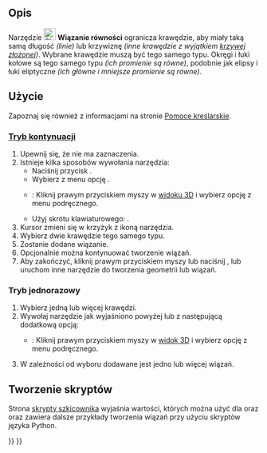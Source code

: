 <languages/>

{{Docnav/pl
|[[Sketcher_ConstrainTangent/pl|Wiązanie styczności]]
|[[Sketcher_ConstrainSymmetric/pl|Wiązanie symetrii]]
|[[Sketcher_Workbench/pl|środowisko pracy Szkicownik]]
|IconL=Sketcher_ConstrainTangent.svg
|IconR=Sketcher_ConstrainSymmetric.svg
|IconC=Workbench_Sketcher.svg
}}

{{GuiCommand/pl
|Name=Sketcher ConstrainEqual
|Name/pl=Szkicownik: Wiązanie równości
|Workbenches=[[Sketcher_Workbench/pl|Szkicownik]]
|MenuLocation=Szkic → Wiązania szkicownika → Wiązanie równości
|Shortcut={{KEY|E}}
|SeeAlso=
}}

<span id="Description"></span>
==Opis==

Narzędzie [[Image:Sketcher_ConstrainEqual.svg|24px]] '''Wiązanie równości''' ogranicza krawędzie, aby miały taką samą długość ''(linie)'' lub krzywiznę ''(inne krawędzie z wyjątkiem [[Sketcher_CreateBSpline/pl|krzywej złożonej]])''. Wybrane krawędzie muszą być tego samego typu. Okręgi i łuki kołowe są tego samego typu ''(ich promienie są równe)'', podobnie jak elipsy i łuki eliptyczne ''(ich główne i mniejsze promienie są równe)''.

<span id="Usage"></span>
==Użycie==

Zapoznaj się również z informacjami na stronie [[Sketcher_Workbench/pl#Pomoce_kreślarskie|Pomoce kreślarskie]].

<span id="Continue_mode"></span>
===[[Sketcher_Workbench/pl#Tryby_kontynuacji|Tryb kontynuacji]]===

# Upewnij się, że nie ma zaznaczenia.
# Istnieje kilka sposobów wywołania narzędzia:
#* Naciśnij przycisk {{Button|[[Image:Sketcher_ConstrainEqual.svg|16px]] '''Wiązanie równości'''}}.
#* Wybierz z menu opcję {{MenuCommand|Szkic → Wiązania szkicownika → [[Image:Sketcher_ConstrainEqual.svg|16px]] Wiązanie równości}}.
#* {{Version/pl|1.0}}: Kliknij prawym przyciskiem myszy w [[3D_view/pl|widoku 3D]] i wybierz opcję {{MenuCommand|Wiązanie → [[Image:Sketcher_ConstrainEqual.svg|16px]] Wiązanie równości}} z menu podręcznego.
#* Użyj skrótu klawiaturowego: {{KEY|E}}.
# Kursor zmieni się w krzyżyk z ikoną narzędzia.
# Wybierz dwie krawędzie tego samego typu.
# Zostanie dodane wiązanie.
# Opcjonalnie można kontynuować tworzenie wiązań.
# Aby zakończyć, kliknij prawym przyciskiem myszy lub naciśnij {{KEY|Esc}}, lub uruchom inne narzędzie do tworzenia geometrii lub wiązań.

<span id="Run-once_mode"></span>
===Tryb jednorazowy===

# Wybierz jedną lub więcej krawędzi.
# Wywołaj narzędzie jak wyjaśniono powyżej lub z następującą dodatkową opcją:
#* {{Version/pl|1.0}}: Kliknij prawym przyciskiem myszy w [[3D_view/pl|widok 3D]] i wybierz opcję {{MenuCommand|[[Image:Sketcher_ConstrainEqual.svg|16px]] Wiązanie równości}} z menu podręcznego.
# W zależności od wyboru dodawane jest jedno lub więcej wiązań.

<span id="Scripting"></span>
==Tworzenie skryptów==

{{Code|code=Sketch.addConstraint(Sketcher.Constraint('Equal', Edge1, Edge2))}}

Strona [[Sketcher_scripting/pl|skrypty szkicownika]] wyjaśnia wartości, których można użyć dla {{incode|Edge1}} oraz {{incode|Edge2}} oraz zawiera dalsze przykłady tworzenia wiązań przy użyciu skryptów języka Python.


{{Docnav/pl
|[[Sketcher_ConstrainTangent/pl|Wiązanie styczności]]
|[[Sketcher_ConstrainSymmetric/pl|Wiązanie symetrii]]
|[[Sketcher_Workbench/pl|środowisko pracy Szkicownik]]
|IconL=Sketcher_ConstrainTangent.svg
|IconR=Sketcher_ConstrainSymmetric.svg
|IconC=Workbench_Sketcher.svg
}}

{{Sketcher_Tools_navi{{#translation:}}}}
{{Userdocnavi{{#translation:}}}}